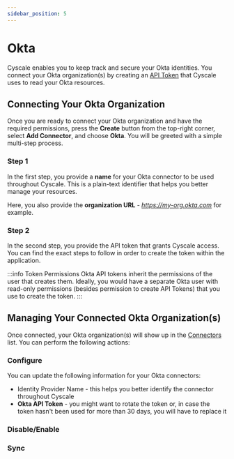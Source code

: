 ```yaml
---
sidebar_position: 5
---
```



# Okta

Cyscale enables you to keep track and secure your Okta identities. You connect your Okta organization(s) by creating an [API Token](https://help.okta.com/oie/en-us/Content/Topics/Security/API.htm?cshid=Security_API#Security_API) that Cyscale uses to read your Okta resources.

## Connecting Your Okta Organization

Once you are ready to connect your Okta organization and have the required permissions, press the **Create** button from the top-right corner, select **Add Connector**, and choose **Okta**. You will be greeted with a simple multi-step process.

### Step 1

In the first step, you provide a **name** for your Okta connector to be used throughout Cyscale. This is a plain-text identifier that helps you better manage your resources.

Here, you also provide the **organization URL** - _https://my-org.okta.com_ for example.

### Step 2

In the second step, you provide the API token that grants Cyscale access. You can find the exact steps to follow in order to create the token within the application.

:::info Token Permissions
Okta API tokens inherit the permissions of the user that creates them. Ideally, you would have a separate Okta user with read-only permissions (besides permission to create API Tokens) that you use to create the token.
:::

## Managing Your Connected Okta Organization(s)

Once connected, your Okta organization(s) will show up in the [Connectors](https://app.cyscale.com/#/connectors) list. You can perform the following actions:

### Configure

You can update the following information for your Okta connectors:

- Identity Provider Name - this helps you better identify the connector throughout Cyscale
- **Okta API Token** - you might want to rotate the token or, in case the token hasn't been used for more than 30 days, you will have to replace it

### Disable/Enable

<DisableEnable />

### Sync

<Sync />

